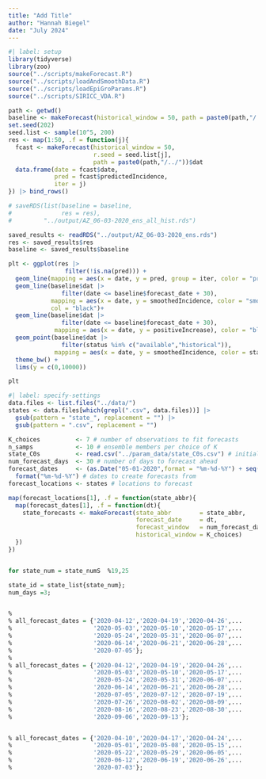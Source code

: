 ```yaml
---
title: "Add Title"
author: "Hannah Biegel"
date: "July 2024"
---
```



```r
#| label: setup
library(tidyverse)
library(zoo)
source("../scripts/makeForecast.R")
source("../scripts/loadAndSmoothData.R")
source("../scripts/loadEpiGroParams.R")
source("../scripts/SIRICC_VDA.R")
```


```r
path <- getwd()
baseline <- makeForecast(historical_window = 50, path = paste0(path,"/../"))
set.seed(202)
seed.list <- sample(10^5, 200)
res <- map(1:50, .f = function(j){
  fcast <- makeForecast(historical_window = 50,
                        r.seed = seed.list[j],
                        path = paste0(path,"/../"))$dat 
  data.frame(date = fcast$date,
             pred = fcast$predictedIncidence,
             iter = j)
}) |> bind_rows()

# saveRDS(list(baseline = baseline,
#              res = res),
#         "../output/AZ_06-03-2020_ens_all_hist.rds")
```

```r
saved_results <- readRDS("../output/AZ_06-03-2020_ens.rds")
res <- saved_results$res
baseline <- saved_results$baseline

plt <- ggplot(res |>
                filter(!is.na(pred))) +
  geom_line(mapping = aes(x = date, y = pred, group = iter, color = "prediction"), color = "pink") +
  geom_line(baseline$dat |>
               filter(date <= baseline$forecast_date + 30), 
            mapping = aes(x = date, y = smoothedIncidence, color = "smoothed data"), linewidth = 1,
            col = "black")+
  geom_line(baseline$dat |>
               filter(date <= baseline$forecast_date + 30), 
             mapping = aes(x = date, y = positiveIncrease), color = "black")  +
  geom_point(baseline$dat |>
               filter(status %in% c("available","historical")), 
             mapping = aes(x = date, y = smoothedIncidence, color = status)) +
  theme_bw() +
  lims(y = c(0,10000))

plt
```



```r
#| label: specify-settings
data.files <- list.files("../data/")
states <- data.files[which(grepl(".csv", data.files))] |>
  gsub(pattern = "state_", replacement = "") |>
  gsub(pattern = ".csv", replacement = "")

K_choices          <- 7 # number of observations to fit forecasts
n_samps            <- 10 # ensemble members per choice of K
state_C0s          <- read.csv("../param_data/state_C0s.csv") # initial cases for ICC
num_forecast_days  <- 30 # number of days to forecast ahead
forecast_dates     <- (as.Date("05-01-2020",format = "%m-%d-%Y") + seq(0, 28, 7)) |>
  format("%m-%d-%Y") # dates to create forecasts from
forecast_locations <- states # locations to forecast
```



```r
map(forecast_locations[1], .f = function(state_abbr){
  map(forecast_dates[1], .f = function(dt){
    state_forecasts <- makeForecast(state_abbr        = state_abbr,
                                    forecast_date     = dt,
                                    forecast_window   = num_forecast_days,
                                    historical_window = K_choices)
  })
})


for state_num = state_numS  %19,25

state_id = state_list{state_num};
num_days =3;


% 
% all_forecast_dates = {'2020-04-12','2020-04-19','2020-04-26',...
%                       '2020-05-03','2020-05-10','2020-05-17',...
%                       '2020-05-24','2020-05-31','2020-06-07',...
%                       '2020-06-14','2020-06-21','2020-06-28',...
%                       '2020-07-05'};
% 
% all_forecast_dates = {'2020-04-12','2020-04-19','2020-04-26',...
%                       '2020-05-03','2020-05-10','2020-05-17',...
%                       '2020-05-24','2020-05-31','2020-06-07',...
%                       '2020-06-14','2020-06-21','2020-06-28',...
%                       '2020-07-05','2020-07-12','2020-07-19',...
%                       '2020-07-26','2020-08-02','2020-08-09',...
%                       '2020-08-16','2020-08-23','2020-08-30',...
%                       '2020-09-06','2020-09-13'};


% all_forecast_dates = {'2020-04-10','2020-04-17','2020-04-24',...
%                       '2020-05-01','2020-05-08','2020-05-15',...
%                       '2020-05-22','2020-05-29','2020-06-05',...
%                       '2020-06-12','2020-06-19','2020-06-26',...
%                       '2020-07-03'};

                                     


```

